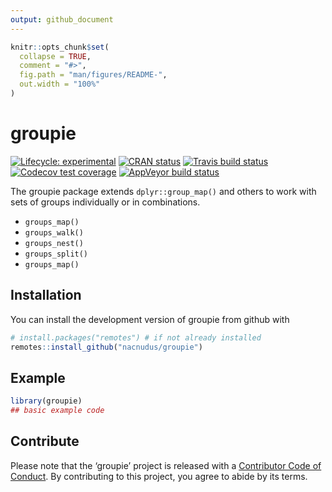 ```yaml
---
output: github_document
---
```


<!-- README.md is generated from README.Rmd. Please edit that file -->

```r
knitr::opts_chunk$set(
  collapse = TRUE,
  comment = "#>",
  fig.path = "man/figures/README-",
  out.width = "100%"
)
```
# groupie

<!-- badges: start -->
[![Lifecycle: experimental](https://img.shields.io/badge/lifecycle-experimental-orange.svg)](https://www.tidyverse.org/lifecycle/#experimental)
[![CRAN status](https://www.r-pkg.org/badges/version/groupie)](https://cran.r-project.org/package=groupie)
[![Travis build status](https://travis-ci.org/nacnudus/groupie.svg?branch=master)](https://travis-ci.org/nacnudus/groupie)
[![Codecov test coverage](https://codecov.io/gh/nacnudus/groupie/branch/master/graph/badge.svg)](https://codecov.io/gh/nacnudus/groupie?branch=master)
[![AppVeyor build status](https://ci.appveyor.com/api/projects/status/github/nacnudus/groupie?branch=master&svg=true)](https://ci.appveyor.com/project/nacnudus/groupie)
<!-- badges: end -->

The groupie package extends `dplyr::group_map()` and others to work with sets of
groups individually or in combinations.

* `groups_map()`
* `groups_walk()`
* `groups_nest()`
* `groups_split()`
* `groups_map()`

## Installation

You can install the development version of groupie from github with

``` r
# install.packages("remotes") # if not already installed
remotes::install_github("nacnudus/groupie")
```

## Example

```r
library(groupie)
## basic example code
```

## Contribute

Please note that the 'groupie' project is released with a
[Contributor Code of Conduct](.github/CODE_OF_CONDUCT.md).
By contributing to this project, you agree to abide by its terms.
